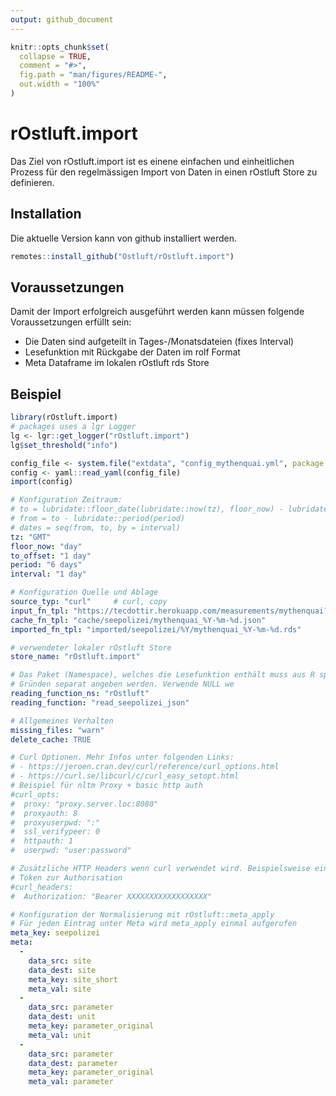```yaml
---
output: github_document
---
```


<!-- README.md is generated from README.Rmd. Please edit that file -->

```r
knitr::opts_chunk$set(
  collapse = TRUE,
  comment = "#>",
  fig.path = "man/figures/README-",
  out.width = "100%"
)
```

# rOstluft.import

<!-- badges: start -->
<!-- badges: end -->

Das Ziel von rOstluft.import ist es einene einfachen und einheitlichen Prozess für den regelmässigen Import von Daten in einen rOstluft Store zu definieren. 

## Installation

Die aktuelle Version kann von github installiert werden.

```r
remotes::install_github("Ostluft/rOstluft.import")
```


## Voraussetzungen

Damit der Import erfolgreich ausgeführt werden kann müssen folgende Voraussetzungen erfüllt sein:

* Die Daten sind aufgeteilt in Tages-/Monatsdateien (fixes Interval)
* Lesefunktion mit Rückgabe der Daten im rolf Format
* Meta Dataframe im lokalen rOstluft rds Store

## Beispiel

```r
library(rOstluft.import)
# packages uses a lgr Logger
lg <- lgr::get_logger("rOstluft.import")
lg$set_threshold("info")

config_file <- system.file("extdata", "config_mythenquai.yml", package = "rOstluft.import")
config <- yaml::read_yaml(config_file)
import(config)
```


```yaml
# Konfiguration Zeitraum:
# to = lubridate::floor_date(lubridate::now(tz), floor_now) - lubridate::period(to_offset)
# from = to - lubridate::period(period)
# dates = seq(from, to, by = interval)
tz: "GMT"
floor_now: "day"
to_offset: "1 day"
period: "6 days"
interval: "1 day"

# Konfiguration Quelle und Ablage
source_typ: "curl"     # curl, copy
input_fn_tpl: "https://tecdottir.herokuapp.com/measurements/mythenquai?startDate={format(date - 1, '%Y-%m-%d')}&endDate=%Y-%m-%d"
cache_fn_tpl: "cache/seepolizei/mythenquai_%Y-%m-%d.json"
imported_fn_tpl: "imported/seepolizei/%Y/mythenquai_%Y-%m-%d.rds"

# verwendeter lokaler rOstluft Store
store_name: "rOstluft.import"

# Das Paket (Namespace), welches die Lesefunktion enthält muss aus R spezifischen
# Gründen separat angeben werden. Verwende NULL we
reading_function_ns: "rOstluft"
reading_function: "read_seepolizei_json"

# Allgemeines Verhalten
missing_files: "warn"
delete_cache: TRUE

# Curl Optionen. Mehr Infos unter folgenden Links:
# - https://jeroen.cran.dev/curl/reference/curl_options.html
# - https://curl.se/libcurl/c/curl_easy_setopt.html
# Beispiel für nltm Proxy + basic http auth
#curl_opts:
#  proxy: "proxy.server.loc:8080"
#  proxyauth: 8
#  proxyuserpwd: ":"
#  ssl_verifypeer: 0
#  httpauth: 1         
#  userpwd: "user:password"

# Zusätzliche HTTP Headers wenn curl verwendet wird. Beispielsweise ein JWT
# Token zur Authorisation
#curl_headers:
#  Authorization: "Bearer XXXXXXXXXXXXXXXXXX"

# Konfiguration der Normalisierung mit rOstluft::meta_apply
# Für jeden Eintrag unter Meta wird meta_apply einmal aufgerufen
meta_key: seepolizei
meta:
  -
    data_src: site
    data_dest: site
    meta_key: site_short
    meta_val: site
  -
    data_src: parameter
    data_dest: unit
    meta_key: parameter_original
    meta_val: unit
  -
    data_src: parameter
    data_dest: parameter
    meta_key: parameter_original
    meta_val: parameter
```

